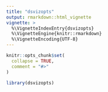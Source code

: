 ```yaml
---
title: "dsvizopts"
output: rmarkdown::html_vignette
vignette: >
  %\VignetteIndexEntry{dsvizopts}
  %\VignetteEngine{knitr::rmarkdown}
  %\VignetteEncoding{UTF-8}
---
```


```r
knitr::opts_chunk$set(
  collapse = TRUE,
  comment = "#>"
)
```

```r
library(dsvizopts)
```
